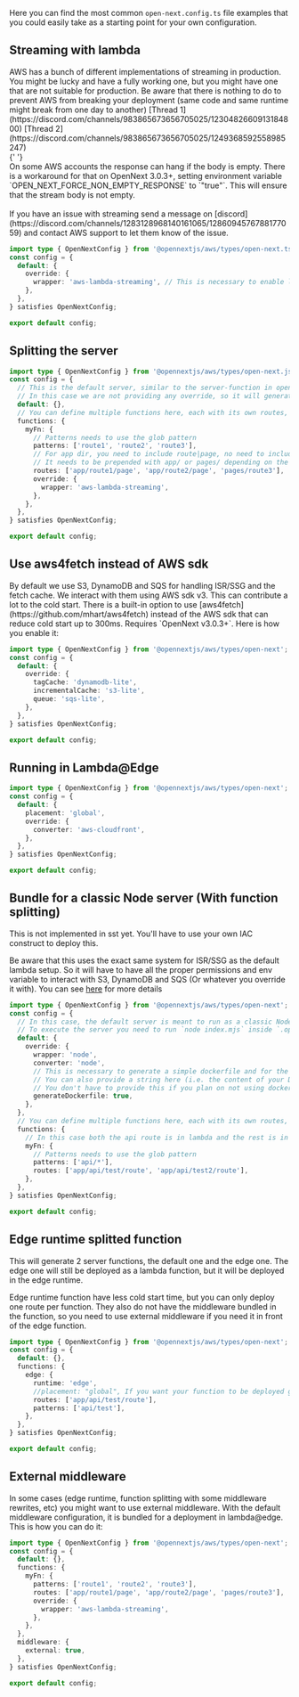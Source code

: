 
Here you can find the most common `open-next.config.ts` file examples that you could easily take as a starting point for your own configuration.

## Streaming with lambda

<Callout type="warning" emoji="⚠️">
  AWS has a bunch of different implementations of streaming in production. You
  might be lucky and have a fully working one, but you might have one that are
  not suitable for production. Be aware that there is nothing to do to prevent
  AWS from breaking your deployment (same code and same runtime might break from
  one day to another) [Thread
  1](https://discord.com/channels/983865673656705025/1230482660913184800)
  [Thread
  2](https://discord.com/channels/983865673656705025/1249368592558985247) <br />{' '}
  <br /> On some AWS accounts the response can hang if the body is empty. There
  is a workaround for that on OpenNext 3.0.3+, setting environment variable
  `OPEN_NEXT_FORCE_NON_EMPTY_RESPONSE` to `"true"`. This will ensure that the
  stream body is not empty. <br /> <br />
  If you have an issue with streaming send a message on [discord](https://discord.com/channels/1283128968140161065/1286094576788177059)
  and contact AWS support to let them know of the issue.
</Callout>

```ts
import type { OpenNextConfig } from '@opennextjs/aws/types/open-next.ts';
const config = {
  default: {
    override: {
      wrapper: 'aws-lambda-streaming', // This is necessary to enable lambda streaming
    },
  },
} satisfies OpenNextConfig;

export default config;
```

## Splitting the server

```ts
import type { OpenNextConfig } from '@opennextjs/aws/types/open-next.js';
const config = {
  // This is the default server, similar to the server-function in open-next v2
  // In this case we are not providing any override, so it will generate a normal lambda (i.e. no streaming)
  default: {},
  // You can define multiple functions here, each with its own routes, patterns and overrides
  functions: {
    myFn: {
      // Patterns needs to use the glob pattern
      patterns: ['route1', 'route2', 'route3'],
      // For app dir, you need to include route|page, no need to include layout or loading
      // It needs to be prepended with app/ or pages/ depending on the directory used
      routes: ['app/route1/page', 'app/route2/page', 'pages/route3'],
      override: {
        wrapper: 'aws-lambda-streaming',
      },
    },
  },
} satisfies OpenNextConfig;

export default config;
```

## Use aws4fetch instead of AWS sdk

<Callout type="info" emoji="ℹ️">
  By default we use S3, DynamoDB and SQS for handling ISR/SSG and the fetch
  cache. We interact with them using AWS sdk v3. This can contribute a lot to
  the cold start. There is a built-in option to use
  [aws4fetch](https://github.com/mhart/aws4fetch) instead of the AWS sdk that
  can reduce cold start up to 300ms. Requires `OpenNext v3.0.3+`. Here is how
  you enable it:
</Callout>

```ts
import type { OpenNextConfig } from '@opennextjs/aws/types/open-next';
const config = {
  default: {
    override: {
      tagCache: 'dynamodb-lite',
      incrementalCache: 's3-lite',
      queue: 'sqs-lite',
    },
  },
} satisfies OpenNextConfig;

export default config;
```

## Running in Lambda@Edge

```ts
import type { OpenNextConfig } from '@opennextjs/aws/types/open-next';
const config = {
  default: {
    placement: 'global',
    override: {
      converter: 'aws-cloudfront',
    },
  },
} satisfies OpenNextConfig;

export default config;
```

## Bundle for a classic Node server (With function splitting)

<Callout type="info" emoji="i">
This is not implemented in sst yet. You'll have to use your own IAC construct to deploy this.

Be aware that this uses the exact same system for ISR/SSG as the default lambda setup. So it will have to have all the proper permissions and env variable to interact with S3, DynamoDB and SQS (Or whatever you override it with). You can see [here](/aws/inner_workings/components/server/node#special-overrides) for more details
</Callout>

```ts
import type { OpenNextConfig } from '@opennextjs/aws/types/open-next';
const config = {
  // In this case, the default server is meant to run as a classic Node server
  // To execute the server you need to run `node index.mjs` inside `.open-next/server-functions/default`
  default: {
    override: {
      wrapper: 'node',
      converter: 'node',
      // This is necessary to generate a simple dockerfile and for the generated output to know that it needs to deploy on docker
      // You can also provide a string here (i.e. the content of your Dockerfile) which will be used to create the dockerfile
      // You don't have to provide this if you plan on not using docker, or if you plan on using your own custom dockerfile
      generateDockerfile: true,
    },
  },
  // You can define multiple functions here, each with its own routes, patterns and overrides
  functions: {
    // In this case both the api route is in lambda and the rest is in node
    myFn: {
      // Patterns needs to use the glob pattern
      patterns: ['api/*'],
      routes: ['app/api/test/route', 'app/api/test2/route'],
    },
  },
} satisfies OpenNextConfig;

export default config;
```

## Edge runtime splitted function

This will generate 2 server functions, the default one and the edge one. The edge one will still be deployed as a lambda function, but it will be deployed in the edge runtime.

Edge runtime function have less cold start time, but you can only deploy one route per function. They also do not have the middleware bundled in the function, so you need to use external middleware if you need it in front of the edge function.

```ts
import type { OpenNextConfig } from '@opennextjs/aws/types/open-next';
const config = {
  default: {},
  functions: {
    edge: {
      runtime: 'edge',
      //placement: "global", If you want your function to be deployed globally (i.e. lambda@edge) uncomment this line. Otherwise it will be deployed in the region specified in the stack
      routes: ['app/api/test/route'],
      patterns: ['api/test'],
    },
  },
} satisfies OpenNextConfig;

export default config;
```

## External middleware

In some cases (edge runtime, function splitting with some middleware rewrites, etc) you might want to use external middleware.
With the default middleware configuration, it is bundled for a deployment in lambda@edge.
This is how you can do it:

```ts
import type { OpenNextConfig } from '@opennextjs/aws/types/open-next';
const config = {
  default: {},
  functions: {
    myFn: {
      patterns: ['route1', 'route2', 'route3'],
      routes: ['app/route1/page', 'app/route2/page', 'pages/route3'],
      override: {
        wrapper: 'aws-lambda-streaming',
      },
    },
  },
  middleware: {
    external: true,
  },
} satisfies OpenNextConfig;

export default config;
```
